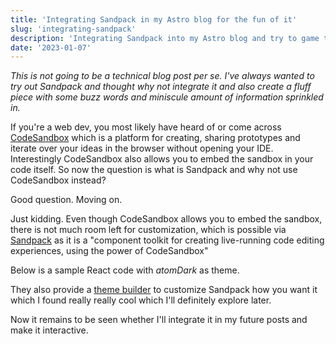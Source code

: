 ```yaml
---
title: 'Integrating Sandpack in my Astro blog for the fun of it'
slug: 'integrating-sandpack'
description: 'Integrating Sandpack into my Astro blog and try to game the SEO with some buzz words'
date: '2023-01-07'
---
```



_This is not going to be a technical blog post per se. I've always wanted to try out Sandpack and thought why not integrate it and also create a fluff piece with some buzz words and miniscule amount of information sprinkled in._

If you're a web dev, you most likely have heard of or come across [CodeSandbox](https://codesandbox.io/) which is a platform for creating, sharing prototypes and iterate over your ideas in the browser without opening your IDE. Interestingly CodeSandbox also allows you to embed the sandbox in your code itself. So now the question is what is Sandpack and why not use CodeSandbox instead?

Good question. Moving on.

Just kidding. Even though CodeSandbox allows you to embed the sandbox, there is not much room left for customization, which is possible via [Sandpack](https://sandpack.codesandbox.io/) as it is a "component toolkit for creating live-running code editing experiences, using the power of CodeSandbox"

Below is a sample React code with _atomDark_ as theme.

<SandpackDemo client:only='react' />

They also provide a [theme builder](https://sandpack.codesandbox.io/theme) to customize Sandpack how you want it which I found really really cool which I'll definitely explore later.

Now it remains to be seen whether I'll integrate it in my future posts and make it interactive.

<Comments client:only='react' />
